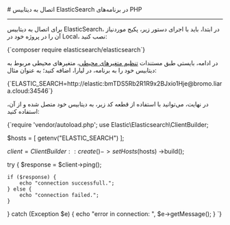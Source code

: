 

<Layout>
<Head>
<title>مستندات اتصال به دیتابیس ElasticSearch در PHP - لیارا</title>
<meta property="og:title" content="مستندات خدمات رایانش ابری لیارا" />
<meta property="og:description" content="مستندات مربوط به اتصال به دیتابیس ElasticSearch در پلتفرم PHP در لیارا"  />
</Head>
# اتصال به دیتابیس ElasticSearch در برنامه‌های PHP
<hr className="mb-2" />

برای اتصال به دیتابیس ElasticSearch، در ابتدا، باید با اجرای دستور زیر، پکیج موردنیاز آن را در پروژه خود در Local، نصب کنید:


<div className="h-2" />
    <div dir='ltr'>
    <Highlight className="bash">
        {`composer require elasticsearch/elasticsearch`}
    </Highlight>
    </div>
<div className="h-2" />

در ادامه، بایستی طبق مستندات <a href="/paas/details/envs" className="text-[#2196f3] ">تنظیم متغیرهای محیطی</a>، متغیرهای محیطی مربوط به دیتابیس خود را به برنامه، در لیارا، اضافه کنید؛ به عنوان مثال:

<div className="h-2" />
    <div dir='ltr'>
    <Highlight className="bash">
        {`ELASTIC_SEARCH=http://elastic:bmTDS5Rb2R1R9x2BJxio1Hje@bromo.liara.cloud:34546`}
    </Highlight>
    </div>
<div className="h-2" />

در نهایت، می‌توانید با استفاده از قطعه کد زیر، به دیتابیس خود متصل شده و از آن، استفاده کنید:

<div className="h-2" />
    <div dir='ltr'>
    <Highlight className="php">
        {`<?php

require 'vendor/autoload.php';
use Elastic\\Elasticsearch\\ClientBuilder;

$hosts = [
    getenv("ELASTIC_SEARCH")
];

$client = ClientBuilder::create()
                        ->setHosts($hosts)
                        ->build();

try {
    $response = $client->ping();

    if ($response) {
        echo "connection successfull.";
    } else {
        echo "connection failed.";
    }
} catch (Exception $e) {
    echo "error in connection: ", $e->getMessage();
}
`}
    </Highlight>
    </div>
<div className="h-2" />

</Layout>
